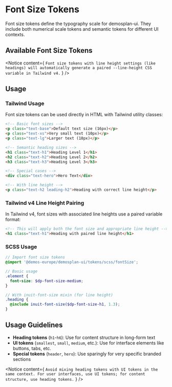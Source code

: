 
<Meta title="Design Tokens/Font Size"/>

# Font Size Tokens

Font size tokens define the typography scale for demosplan-ui. They include both numerical scale tokens and semantic tokens for different UI contexts.

## Available Font Size Tokens

<Table
  headers={['Description', 'Tailwind Class', 'SCSS Variable', 'Value']}
  rows={[
    ["Smallest size", "text-xs", "$dp-font-size-0", "10px"],
    ["Small text", "text-sm", "$dp-font-size-small", "12px"],
    ["Default text", "text-base text-medium", "$dp-font-size-medium", "16px"],
    ["Large text", "text-lg", "$dp-font-size-large", "18px"],
    ["Very large text", "text-xl", "$dp-font-size-larger", "20px"],
    ["Heading level 6", "text-h6", "$dp-font-size-h6", "16px"],
    ["Heading level 5", "text-h5", "$dp-font-size-h5", "18px"],
    ["Heading level 4", "text-h4", "$dp-font-size-h4", "20px"],
    ["Heading level 3", "text-h3", "$dp-font-size-h3", "24px"],
    ["Heading level 2", "text-h2", "$dp-font-size-h2", "32px"],
    ["Heading level 1", "text-h1", "$dp-font-size-h1", "40px"],
    ["Header text", "text-header", "$dp-font-size-header", "48px"],
    ["Hero text", "text-hero", "$dp-font-size-hero", "64px"]
  ]}
/>

<Notice content={
  `Font size tokens with line height settings (like headings) will automatically generate a paired --line-height CSS variable in Tailwind v4.`
} />

## Usage

### Tailwind Usage

Font size tokens can be used directly in HTML with Tailwind utility classes:

```html
<!-- Basic font sizes -->
<p class="text-base">Default text size (16px)</p>
<p class="text-xs">Very small text (10px)</p>
<p class="text-lg">Larger text (18px)</p>

<!-- Semantic heading sizes -->
<h1 class="text-h1">Heading Level 1</h1>
<h2 class="text-h2">Heading Level 2</h2>
<h3 class="text-h3">Heading Level 3</h3>

<!-- Special cases -->
<div class="text-hero">Hero Text</div>

<!-- With line height -->
<p class="text-h2 leading-h2">Heading with correct line height</p>
```

### Tailwind v4 Line Height Pairing

In Tailwind v4, font sizes with associated line heights use a paired variable format:

```html
<!-- This will apply both the font size and appropriate line height -->
<h1 class="text-h1">Heading with paired line height</h1>
```

### SCSS Usage

```scss
// Import font size tokens
@import '@demos-europe/demosplan-ui/tokens/scss/fontSize';

// Basic usage
.element {
  font-size: $dp-font-size-medium;
}

// With inuit-font-size mixin (for line height)
.heading {
  @include inuit-font-size($dp-font-size-h1, 1.3);
}
```

## Usage Guidelines

- **Heading tokens** (`h1`-`h6`): Use for content structure in long-form text
- **UI tokens** (`smallest`, `small`, `medium`, etc.): Use for interface elements like buttons, tabs, etc.
- **Special tokens** (`header`, `hero`): Use sparingly for very specific branded sections

<Notice content={
  `Avoid mixing heading tokens with UI tokens in the same context. For user interfaces, use UI tokens; for content structure, use heading tokens.`
} />
